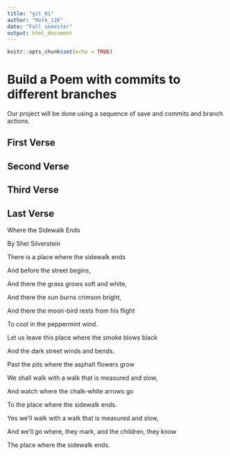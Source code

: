 ```yaml
---
title: "git_01"
author: "Math_116"
date: "Fall semester"
output: html_document
---
```


```r
knitr::opts_chunk$set(echo = TRUE)
```
# Build a Poem with commits to different branches
Our project will be done using a sequence of save and commits and branch actions.
<!-- Do not modify or change any text in "!--" bracketed areas such as this --- these are instructions to
you, if you change any of this the git program will notice it and compromise your git merging strategy !-->

## First Verse 
<!--Put the first five lines of a poem by Lewis Carrol in this section!-->

## Second Verse
<!--Put the first five lines of a poem by Robert Frost here!-->

## Third Verse
<!--Put the first two verses of The Walrus and the Carpenter here!-->

## Last Verse
<!--Put a short poem of your choice 8-20 lines,here!-->
Where the Sidewalk Ends

By Shel Silverstein

There is a place where the sidewalk ends

And before the street begins,

And there the grass grows soft and white,

And there the sun burns crimson bright,

And there the moon-bird rests from his flight

To cool in the peppermint wind.

Let us leave this place where the smoke blows black

And the dark street winds and bends.

Past the pits where the asphalt flowers grow

We shall walk with a walk that is measured and slow,

And watch where the chalk-white arrows go

To the place where the sidewalk ends.

Yes we’ll walk with a walk that is measured and slow,

And we’ll go where, they mark, and the children, they know

The place where the sidewalk ends.